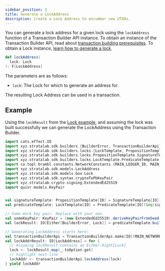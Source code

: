 ```yaml
---
sidebar_position: 3
title: Generate a LockAddress
description: Create a Lock Address to encumber new UTXOs.
---
```





You can generate a lock address for a given lock using
the <ScaladocLink path="co/topl/brambl/builders/TransactionBuilderApi.html#lockAddress(Lock):F[LockAddress]"><code>lockAddress</code></ScaladocLink>
function of a Transaction Builder API instance. To obtain an instance of the Transaction Builder API, read about
[transaction building prerequisites](../transactions#prerequisites). To obtain a Lock instance, [learn how to generate a lock](./build-lock).

```scala
def lockAddress(
  lock: Lock
): F[LockAddress]
```

The parameters are as follows:
- `lock`: The Lock for which to generate an address for.

The resulting Lock Address can be used in a transaction.

## Example

Using the `lockResult` from the [Lock example](./build-lock#example), and assuming the lock was built
successfully we can generate the LockAddress using the Transaction Builder.

```scala
import cats.effect.IO
import xyz.stratalab.sdk.builders.{BuilderError, TransactionBuilderApi}
import xyz.stratalab.sdk.builders.locks.{LockTemplate, PropositionTemplate}
import xyz.stratalab.sdk.builders.locks.PropositionTemplate.SignatureTemplate
import xyz.stratalab.sdk.builders.locks.LockTemplate.PredicateTemplate
import co.topl.brambl.constants.NetworkConstants.{MAIN_LEDGER_ID, MAIN_NETWORK_ID}
import xyz.stratalab.sdk.models.LockAddress
import xyz.stratalab.sdk.models.box.Lock
import xyz.stratalab.sdk.syntax.cryptoToPbKeyPair
import xyz.stratalab.crypto.signing.ExtendedEd25519
import quivr.models.KeyPair


val signatureTemplate: PropositionTemplate[IO] = SignatureTemplate[IO]("ExtendedEd25519", 0)
val predicateTemplate: LockTemplate[IO] = PredicateTemplate[IO](Seq(signatureTemplate), 1)

// Some mock key pair. Replace with your own.
val someKeyPair: KeyPair = (new ExtendedEd25519).deriveKeyPairFromSeed(Array.fill(96)(0: Byte))
val lockResult: IO[Either[BuilderError, Lock]] = predicateTemplate.build(List(someKeyPair.vk))

// Generating LockAddress starts here:
val transactionBuilderApi = TransactionBuilderApi.make[IO](MAIN_NETWORK_ID, MAIN_LEDGER_ID)
val lockAddrResult: IO[LockAddress] = for {
  // Assuming lockResult contains an Either.Right[Lock]
  lock <- lockResult.map(_.toOption.get)
  // highlight-next-line
  lockAddr <- transactionBuilderApi.lockAddress(lock)
} yield lockAddr
```